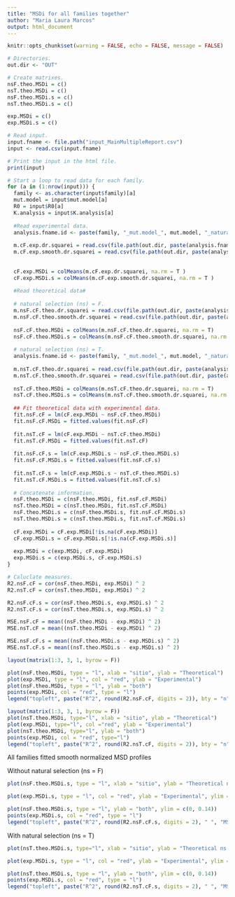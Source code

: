 ```yaml
---
title: "MSDi for all families together"
author: "Maria Laura Marcos"
output: html_document
---
```

```r
knitr::opts_chunk$set(warning = FALSE, echo = FALSE, message = FALSE)
```

```r

# Directories.
out.dir <- "OUT"

# Create matrixes.
nsF.theo.MSDi = c()
nsT.theo.MSDi = c()
nsF.theo.MSDi.s = c()
nsT.theo.MSDi.s = c()

exp.MSDi = c()
exp.MSDi.s = c()

# Read input.
input.fname <- file.path("input_MainMultipleReport.csv")
input <- read.csv(input.fname)

# Print the input in the html file.
print(input)

# Start a loop to read data for each family.
for (a in (1:nrow(input))) { 
  family <- as.character(input$family)[a]
  mut.model = input$mut.model[a]
  R0 = input$R0[a]
  K.analysis = input$K.analysis[a]
  
  #Read experimental data.
  analysis.fname.id <- paste(family, "_mut.model_", mut.model, "_naturalSelection_", "FALSE", "_R0_", R0, "_core_", "FALSE", "_K.analysis_", K.analysis, sep = "")
  
  m.cF.exp.dr.squarei = read.csv(file.path(out.dir, paste(analysis.fname.id, "_out_m.exp.dr.squarei.csv", sep = "")))
  m.cF.exp.smooth.dr.squarei = read.csv(file.path(out.dir, paste(analysis.fname.id, "_out_m.exp.smooth.dr.squarei.csv", sep = "")))
  
  
  cF.exp.MSDi = colMeans(m.cF.exp.dr.squarei, na.rm = T )
  cF.exp.MSDi.s = colMeans(m.cF.exp.smooth.dr.squarei, na.rm = T )
  
  #Read theoretical data#
  
  # natural selection (ns) = F.
  m.nsF.cF.theo.dr.squarei = read.csv(file.path(out.dir, paste(analysis.fname.id, "_out_m.theo.dr.squarei.csv", sep = "")))
  m.nsF.cF.theo.smooth.dr.squarei = read.csv(file.path(out.dir, paste(analysis.fname.id, "_out_m.theo.smooth.dr.squarei.csv", sep = "")))
  
  nsF.cF.theo.MSDi = colMeans(m.nsF.cF.theo.dr.squarei, na.rm = T)
  nsF.cF.theo.MSDi.s = colMeans(m.nsF.cF.theo.smooth.dr.squarei, na.rm = T)
  
  # natural selection (ns) = T.
  analysis.fname.id <- paste(family, "_mut.model_", mut.model, "_naturalSelection_", "TRUE", "_R0_", R0, "_core_", "FALSE", "_K.analysis_", K.analysis, sep = "")
  
  m.nsT.cF.theo.dr.squarei = read.csv(file.path(out.dir, paste(analysis.fname.id, "_out_m.theo.dr.squarei.csv", sep = "")))
  m.nsT.cF.theo.smooth.dr.squarei = read.csv(file.path(out.dir, paste(analysis.fname.id, "_out_m.theo.smooth.dr.squarei.csv", sep = "")))
  
  nsT.cF.theo.MSDi = colMeans(m.nsT.cF.theo.dr.squarei, na.rm = T)
  nsT.cF.theo.MSDi.s = colMeans(m.nsT.cF.theo.smooth.dr.squarei, na.rm = T)
  
  ## Fit theoretical data with experimental data.
  fit.nsF.cF = lm(cF.exp.MSDi ~ nsF.cF.theo.MSDi)
  fit.nsF.cF.MSDi = fitted.values(fit.nsF.cF)
  
  fit.nsT.cF = lm(cF.exp.MSDi ~ nsT.cF.theo.MSDi)
  fit.nsT.cF.MSDi = fitted.values(fit.nsT.cF)
  
  fit.nsF.cF.s = lm(cF.exp.MSDi.s ~ nsF.cF.theo.MSDi.s)
  fit.nsF.cF.MSDi.s = fitted.values(fit.nsF.cF.s)
  
  fit.nsT.cF.s = lm(cF.exp.MSDi.s ~ nsT.cF.theo.MSDi.s)
  fit.nsT.cF.MSDi.s = fitted.values(fit.nsT.cF.s)
  
  # Concatenate information.
  nsF.theo.MSDi = c(nsF.theo.MSDi, fit.nsF.cF.MSDi)
  nsT.theo.MSDi = c(nsT.theo.MSDi, fit.nsT.cF.MSDi)
  nsF.theo.MSDi.s = c(nsF.theo.MSDi.s, fit.nsF.cF.MSDi.s)
  nsT.theo.MSDi.s = c(nsT.theo.MSDi.s, fit.nsT.cF.MSDi.s)
  
  cF.exp.MSDi = cF.exp.MSDi[!is.na(cF.exp.MSDi)]
  cF.exp.MSDi.s = cF.exp.MSDi.s[!is.na(cF.exp.MSDi.s)]
  
  exp.MSDi = c(exp.MSDi, cF.exp.MSDi)
  exp.MSDi.s = c(exp.MSDi.s, cF.exp.MSDi.s)
}

# Caluclate measures.
R2.nsF.cF = cor(nsF.theo.MSDi, exp.MSDi) ^ 2 
R2.nsT.cF = cor(nsT.theo.MSDi, exp.MSDi) ^ 2 

R2.nsF.cF.s = cor(nsF.theo.MSDi.s, exp.MSDi.s) ^ 2
R2.nsT.cF.s = cor(nsT.theo.MSDi.s, exp.MSDi.s) ^ 2  

MSE.nsF.cF = mean((nsF.theo.MSDi - exp.MSDi) ^ 2)
MSE.nsT.cF = mean((nsT.theo.MSDi - exp.MSDi) ^ 2)

MSE.nsF.cF.s = mean((nsF.theo.MSDi.s - exp.MSDi.s) ^ 2)
MSE.nsT.cF.s = mean((nsT.theo.MSDi.s - exp.MSDi.s) ^ 2)

```

```r
layout(matrix(1:3, 3, 1, byrow = F)) 

plot(nsF.theo.MSDi, type = "l", xlab = "sitio", ylab = "Theoretical")
plot(exp.MSDi, type = "l", col = "red", ylab = "Experimental")
plot(nsF.theo.MSDi, type = "l", ylab = "both")
points(exp.MSDi, col = "red", type = "l")
legend("topleft", paste("R^2", round(R2.nsF.cF, digits = 2)), bty = "n", text.col = "red")

```

```r
layout(matrix(1:3, 3, 1, byrow = F)) 
plot(nsT.theo.MSDi, type="l", xlab = "sitio", ylab = "Theoretical")
plot(exp.MSDi, type="l", col ="red", ylab = "Experimental")
plot(nsT.theo.MSDi, type="l", ylab = "both")
points(exp.MSDi, col = "red", type="l")
legend("topleft", paste("R^2", round(R2.nsT.cF, digits = 2)), bty = "n", text.col = "red")
```
All families fitted smooth normalized MSD profiles 

Without natural selection (ns = F)

```r
plot(nsF.theo.MSDi.s, type = "l", xlab = "sitio", ylab = "Theoretical ns = F", ylim = c(0, 0.14))
```

```r
plot(exp.MSDi.s, type = "l", col = "red", ylab = "Experimental", ylim = c(0, 0.14))
```

```r
plot(nsF.theo.MSDi.s, type = "l", ylab = "both", ylim = c(0, 0.14))
points(exp.MSDi.s, col = "red", type = "l")
legend("topleft", paste("R^2", round(R2.nsF.cF.s, digits = 2), " ", "MSE", signif(MSE.nsF.cF.s, digits = 4)), bty = "n", text.col = "red")
```

With natural selection (ns = T)

```r
plot(nsT.theo.MSDi.s, type="l", xlab = "sitio", ylab = "Theoretical ns = T", ylim = c(0, 0.14))
```

```r
plot(exp.MSDi.s, type = "l", col = "red", ylab = "Experimental", ylim = c(0, 0.14))
```

```r
plot(nsT.theo.MSDi.s, type = "l", ylab = "both", ylim = c(0, 0.14))
points(exp.MSDi.s, col = "red", type = "l")
legend("topleft", paste("R^2", round(R2.nsT.cF.s, digits = 2), " ", "MSE", signif(MSE.nsT.cF.s, digits = 2)), bty = "n", text.col = "red")
```

